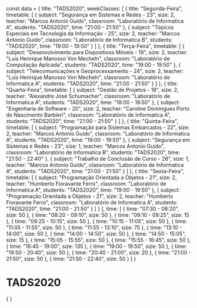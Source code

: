 const data = {
  title: "TADS2020",
  weekClasses: [
    {
      title: "Segunda-Feira",
      timetable: [
        {
          subject: "Segurança em Sistemas e Redes - 23",
          size: 2,
          teacher: "Marcos Antonio Guido",
          classroom: "Laboratório de Informatica A",
          students: "TADS2020",
          time: "21:00 - 21:50"
        },
        {
          subject: "Tópicos Especiais em Tecnologia da Informação - 25",
          size: 2,
          teacher: "Marcos Antonio Guido",
          classroom: "Laboratório de Informatica B",
          students: "TADS2020",
          time: "19:00 - 19:50"
        }
      ]
    },
    {
      title: "Terça-Feira",
      timetable: [
        {
          subject: "Desenvolvimento para Dispositivos Móveis - 19",
          size: 2,
          teacher: "Luis Henrique Manosso Von Mecheln",
          classroom: "Laboratório de Computação Aplicada",
          students: "TADS2020",
          time: "19:00 - 19:50"
        },
        {
          subject: "Telecomunicações e Geoprocessamento - 24",
          size: 2,
          teacher: "Luis Henrique Manosso Von Mecheln",
          classroom: "Laboratório de Informatica A",
          students: "TADS2020",
          time: "21:00 - 21:50"
        }
      ]
    },
    {
      title: "Quarta-Feira",
      timetable: [
        {
          subject: "Gestão de Projetos - 18",
          size: 2,
          teacher: "Alexandre José Schumacher",
          classroom: "Laboratório de Informatica A",
          students: "TADS2020",
          time: "19:00 - 19:50"
        },
        {
          subject: "Engenharia de Software - 20",
          size: 2,
          teacher: "Caroline Domingues Porto do Nascimento Barbieri",
          classroom: "Laboratório de Informatica A",
          students: "TADS2020",
          time: "21:00 - 21:50"
        }
      ]
    },
    {
      title: "Quinta-Feira",
      timetable: [
        {
          subject: "Programação para Sistemas Embarcados - 22",
          size: 2,
          teacher: "Marcos Antonio Guido",
          classroom: "Laboratório de Informatica A",
          students: "TADS2020",
          time: "19:00 - 19:50"
        },
        {
          subject: "Segurança em Sistemas e Redes - 23",
          size: 1,
          teacher: "Marcos Antonio Guido",
          classroom: "Laboratório de Informatica B",
          students: "TADS2020",
          time: "21:50 - 22:40"
        },
        {
          subject: "Trabalho de Conclusão de Curso - 26",
          size: 1,
          teacher: "Marcos Antonio Guido",
          classroom: "Laboratório de Informatica A",
          students: "TADS2020",
          time: "21:00 - 21:50"
        }
      ]
    },
    {
      title: "Sexta-Feira",
      timetable: [
        {
          subject: "Programação Orientada a Objetos - 21",
          size: 2,
          teacher: "Humberto Fioravante Ferro",
          classroom: "Laboratório de Informatica A",
          students: "TADS2020",
          time: "19:00 - 19:50"
        },
        {
          subject: "Programação Orientada a Objetos - 21",
          size: 2,
          teacher: "Humberto Fioravante Ferro",
          classroom: "Laboratório de Informatica A",
          students: "TADS2020",
          time: "21:00 - 21:50"
        }
      ]
    }
  ],
  time: [
    {
      time: "07:30 - 08:20",
      size: 50
    },
    {
      time: "08:20 - 09:10",
      size: 50
    },
    {
      time: "09:10 - 09:25",
      size: 15
    },
    {
      time: "09:25 - 10:15",
      size: 50
    },
    {
      time: "10:15 - 11:05",
      size: 50
    },
    {
      time: "11:05 - 11:55",
      size: 50
    },
    {
      time: "11:55 - 13:10",
      size: 75
    },
    {
      time: "13:10 - 14:00",
      size: 50
    },
    {
      time: "14:00 - 14:50",
      size: 50
    },
    {
      time: "14:50 - 15:05",
      size: 15
    },
    {
      time: "15:05 - 15:55",
      size: 50
    },
    {
      time: "15:55 - 16:45",
      size: 50
    },
    {
      time: "16:45 - 19:00",
      size: 135
    },
    {
      time: "19:00 - 19:50",
      size: 50
    },
    {
      time: "19:50 - 20:40",
      size: 50
    },
    {
      time: "20:40 - 21:00",
      size: 20
    },
    {
      time: "21:00 - 21:50",
      size: 50
    },
    {
      time: "21:50 - 22:40",
      size: 50
    }
  ]
}

# TADS2020

<div>
    {
        <Grid
            title={data.title} 
            weekClasses={data.weekClasses} 
            time={data.time}
        />
    }
</div>